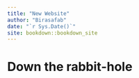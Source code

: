 ```yaml
--- 
title: "New Website"
author: "Birasafab"
date: "`r Sys.Date()`"
site: bookdown::bookdown_site
---
```


# Down the rabbit-hole

